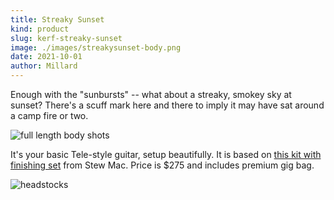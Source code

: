 ```yaml
---
title: Streaky Sunset
kind: product
slug: kerf-streaky-sunset
image: ./images/streakysunset-body.png
date: 2021-10-01
author: Millard
---
```


Enough with the "sunbursts" -- what about a streaky, smokey sky at sunset? 
There's a scuff mark here and there to imply it may have sat around a camp fire or two.

![full length body shots](images/streakysunset-full.png)

It's your basic Tele-style guitar, setup beautifully. It is based on <a href="https://www.stewmac.com/kits-and-projects/instrument-kits/electric-guitar-kits/t-style-electric-guitar-kit" target="_blank"> this kit with finishing set</a> from Stew Mac. Price is $275 and includes premium gig bag.

![headstocks](images/streakysunset-montage.png)

